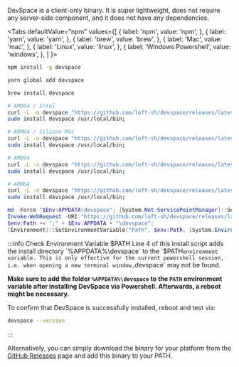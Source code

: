 

DevSpace is a client-only binary. It is super lightweight, does not require any server-side component, and it does not have any dependencies.

<Tabs
  defaultValue="npm"
  values={[
    { label: 'npm', value: 'npm', },
    { label: 'yarn', value: 'yarn', },
    { label: 'brew', value: 'brew', },
    { label: 'Mac', value: 'mac', },
    { label: 'Linux', value: 'linux', },
    { label: 'Windows Powershell', value: 'windows', },
  ]
}>
<TabItem value="npm">

```bash
npm install -g devspace
```

</TabItem>
<TabItem value="yarn">

```bash
yarn global add devspace
```

</TabItem>
<TabItem value="brew">

```bash
brew install devspace
```

</TabItem>
<TabItem value="mac">

```bash
# AMD64 / Intel
curl -L -o devspace "https://github.com/loft-sh/devspace/releases/latest/download/devspace-darwin-amd64" && chmod +x devspace;
sudo install devspace /usr/local/bin;

# ARM64 / Silicon Mac
curl -L -o devspace "https://github.com/loft-sh/devspace/releases/latest/download/devspace-darwin-arm64" && chmod +x devspace;
sudo install devspace /usr/local/bin;
```

</TabItem>
<TabItem value="linux">

```bash
# AMD64
curl -L -o devspace "https://github.com/loft-sh/devspace/releases/latest/download/devspace-linux-amd64" && chmod +x devspace;
sudo install devspace /usr/local/bin;

# ARM64
curl -L -o devspace "https://github.com/loft-sh/devspace/releases/latest/download/devspace-linux-arm64" && chmod +x devspace;
sudo install devspace /usr/local/bin;
```

</TabItem>
<TabItem value="windows">

```powershell {4}
md -Force "$Env:APPDATA\devspace"; [System.Net.ServicePointManager]::SecurityProtocol = [System.Net.SecurityProtocolType]'Tls,Tls11,Tls12';
Invoke-WebRequest -URI "https://github.com/loft-sh/devspace/releases/latest/download/devspace-windows-amd64.exe" -o $Env:APPDATA\devspace\devspace.exe;
$env:Path += ";" + $Env:APPDATA + "\devspace";
[Environment]::SetEnvironmentVariable("Path", $env:Path, [System.EnvironmentVariableTarget]::User);
```

:::info Check Environment Variable $PATH
Line 4 of this install script adds the install directory `%APPDATA%\devspace` to the `$PATH` environment variable. This is only effective for the current powershell session, i.e. when opening a new terminal window, `devspace` may not be found. 

**Make sure to add the folder `%APPDATA%\devspace` to the `PATH` environment variable after installing DevSpace via Powershell. Afterwards, a reboot might be necessary.**

To confirm that DevSpace is successfully installed, reboot and test via:
```bash
devspace --version
```
:::

</TabItem>
</Tabs>

Alternatively, you can simply download the binary for your platform from the [GitHub Releases](https://github.com/loft-sh/devspace/releases) page and add this binary to your PATH.
